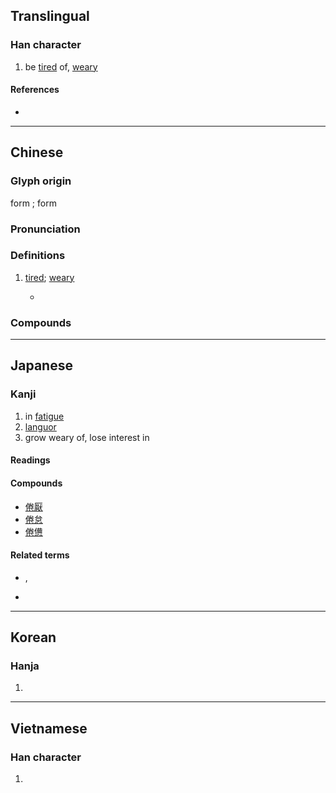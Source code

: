 {{character info/new}}
==Translingual==

===Han character===
{{Han char|rn=9|rad=人|as=08|sn=10|four=29212|canj=OFQU|ids=⿰亻卷 <small>(GTKV)</small>,⿰亻巻 <small>(J)</small>}}

# be [[tired]] of, [[weary]]

====References====
* {{Han ref|kx=0108.170|dkj=00788|dj=0231.070|hdz=10183.070|uh=5026|ud=20518|bh=ADC2|bd=44482}}

----

==Chinese==
{{zh-forms}}

===Glyph origin===
{{Han etym}}
{{w|Chu (state)|Chu}} form {{Han compound|人|龹|t1=person|ls=psc|c1=s|c2=p}}; {{w|Small Seal Script}} form {{Han compound|人|卷|t1=person|ls=psc|c1=s|c2=p}}

===Pronunciation===
{{zh-pron
|m=juàn
|c=gyun6
|mn=qz,tw,xm:koān/qz,xm,zz:koàn
|mc=y
|oc=y
|cat=a
}}

===Definitions===
{{zh-hanzi}}

# [[tired]]; [[weary]]
#: {{zh-x|疲倦|exhausted; fatigued}}
#: {{zh-x|厭倦|fed up; bored}}
#* {{zh-x|^子 曰：「默 而 識 之，學 而 不 厭，誨 人 不 倦，何 有 於 我 哉？」|The Master said, "The silent treasuring up of knowledge; learning without satiety; and instructing others without being '''wearied''' - which one of these things belongs to me?"|ref=Analects}}

===Compounds===
{{zh-der|不倦|乏倦|亹亹不倦|倦乏|倦勤|倦容|倦怠|倦意|倦游|倦累|倦色|倦遊|倦飛|倦鳥知返|力學不倦|勞倦|厭倦|困倦|好學不倦|娓娓不倦|孜孜不倦|孳孳不倦|怠倦|悶倦|拘倦|朝夕不倦|樂善不倦|樂此不倦|猒倦|疲倦|睏倦|終日不倦|誨人不倦|誨而不倦|諄諄不倦|鞍馬勞倦}}

----

==Japanese==

===Kanji===
{{ja-kanji|grade=|rs=人08}}

# in [[fatigue]]
# [[languor]]
# grow weary of, lose interest in

====Readings====
{{ja-readings
|goon=げん
|kanon=けん
|kun=つか-れる, う-む
}}

====Compounds====
* [[倦厭]]
* [[倦怠]]
* [[倦憊]]

====Related terms====
* {{l|ja|倦きる}}, {{l|ja|倦る}}
* {{l|ja|倦ねる}}

----

==Korean==

===Hanja===
{{ko-hanja|hangeul=권|rv=gwon|mr=kwŏn}}

# {{rfdef|ko|sort=人08}}

----

==Vietnamese==

===Han character===
{{vi-hantu|[[quyện]], [[cuộn]]|rs=人08}}

# {{rfdef|vi}}